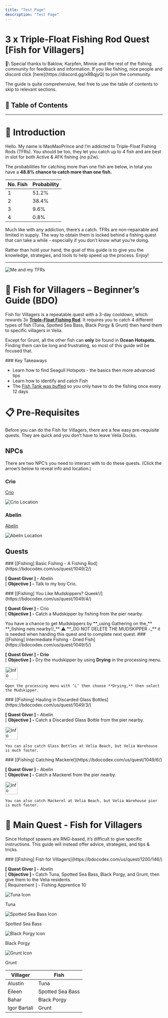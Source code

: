 ```yaml
---
title: "Test Page"
description: "Test Page"
---
```


# 3 x Triple-Float Fishing Rod Quest [Fish for Villagers]

<Note>
  🎣\
  Special thanks to Baklow, Karpfen, Minnie and the rest of the fishing community for feedback and information.
</Note>

<Info>
  If you like fishing, nice people and discord click [here](https://discord.gg/xRBqjyQ) to join the community.
</Info>

The guide is quite comprehensive, feel free to use the table of contents to skip to relevant sections.

## 📘 Table of Contents

---

# 📝 Introduction

Hello. My name is MaoMaoPrince and I’m addicted to Triple-Float Fishing Rods (TFRs). You should be too, they let you catch up to 4 fish and are best in slot for both Active & AFK fishing (no p2w).

The probabilities for catching more than one fish are below, in total you have a **48.8% chance to catch more than one fish.**

| **No. Fish** | **Probability** |
| ------------ | --------------- |
| 1            | 51.2%           |
| 2            | 38.4%           |
| 3            | 9.6%            |
| 4            | 0.8%            |

Much like with any addiction, there’s a catch. TFRs are non-repairable and limited in supply. The way to obtain them is locked behind a fishing quest that can take a while - especially if you don’t know what you’re doing.

Rather than hold your hand, the goal of this guide is to give you the knowledge, strategies, and tools to help speed up the process.  Enjoy\!

---

![Me and my TFRs](/images/meandmytfrs.gif)

# 🎣 Fish for Villagers – Beginner’s Guide (BDO)

Fish for Villagers is a repeatable quest with a 3-day cooldown, which rewards 3x [**Triple-Float Fishing Rod**](https://bdocodex.com/us/item/16153/). It requires you to catch 4 different types of fish (Tuna, Spotted Sea Bass, Black Porgy & Grunt) then hand them to specific villagers in Velia.

Except for Grunt, all the other fish can **only** be found in **Ocean Hotspots.** Finding them can be long and frustrating, so most of this guide will be focused that.

<Tip>
  ### Key Takeaways

  - Learn how to find Seagull Hotspots - the basics then more advanced tips
  - Learn how to identify and catch Fish
  - The [Fish Tank was buffed](https://www.notion.so/3-x-Triple-Float-Fishing-Rod-Quest-Fish-for-Villagers-1da3d23375b68042bd49d06535abbebf?pvs=21) so you only have to do the fishing once every 12 days
</Tip>

# 📋 Pre-Requisites

Before you can do the Fish for Villagers, there are a few easy pre-requisite quests. They are quick and you don’t have to leave Velia Docks.

## NPCs

There are two NPC’s you need to interact with to do these quests. (Click the arrow’s below to reveal info and location.)

### Crio

[Crio](https://bdocodex.com/us/npc/40012/)

![Crio Location](/images/crio_location.png)

### Abelin

[Abelin](https://bdocodex.com/us/npc/40022/1/)

![Abelin Location](/images/abelin_location.png)

## Quests

<Info>
  ### [[Fishing] Basic Fishing - A Fishing Rod](https://bdocodex.com/us/quest/1049/2/)

  **[ Quest Giver ] -** Abelin\
  [ **Objective ] -** Talk to my boy Crio.
</Info>

<Info>
  ### [[Fishing] You Like Mudskippers? Queek\!](https://bdocodex.com/us/quest/1049/4/)

  **[ Quest Giver ] -** Crio\
  [ **Objective ] -** Catch a Mudskipper by fishing from the pier nearby.

  <Info>
    You have a chance to get Mudskippers by **_using Gathering on the_** **_fishing nets nearby\!_**
  </Info>
  <Warning>
    ⚠️ **_DO NOT DELETE THE MUDSKIPPER -_** it is needed when handing this quest and to complete next quest.
  </Warning>
</Info>

<Info>
  ### [[Fishing] Intermediate Fishing - Dried Fish](https://bdocodex.com/us/quest/1049/5/)

  **[ Quest Giver ] - Crio**\
  [ **Objective ] -** Dry the mudskipper by using **Drying** in the processing menu.

  <Info>
    <img
      src="/images/info_icon.png"
      alt="Info Icon"
      width="40px"
    />

    Open the processing menu with ‘L’ then choose **Drying,** then select the Mudskipper.
  </Info>
</Info>

<Info>
  ### [[Fishing] Hauling in Discarded Glass Bottles](https://bdocodex.com/us/quest/1049/3/)

  **[ Quest Giver ] -** Abelin\
  [ **Objective ] -** Catch a Discarded Glass Bottle from the pier nearby.

  <Info>
    <img
      src="/images/info_icon.png"
      alt="Info Icon"
      width="40px"
    />

    You can also catch Glass Bottles at Velia Beach, but Velia Warehouse is much faster.
  </Info>
</Info>

<Info>
  ### [[Fishing] Catching Mackerel](https://bdocodex.com/us/quest/1049/6/)

  **[ Quest Giver ] -** Abelin\
  [ **Objective ] -** Catch a Mackerel from the pier nearby.

  <Info>
    <img
      src="/images/info_icon.png"
      alt="Info Icon"
      width="40px"
    />

    You can also catch Mackerel at Velia Beach, but Velia Warehouse pier is much faster.
  </Info>
</Info>

# 🎯 Main Quest - Fish for Villagers

Since Hotspot spawns are RNG-based, it’s difficult to give specific instructions. This guide will instead offer advice, strategies, and tips & tricks.

<Info>
  ### [[Fishing] Fish for Villagers](https://bdocodex.com/us/quest/1200/146/)

  **[ Quest Giver ] -** Abelin\
  [ **Objective ] -** Catch Tuna, Spotted Sea Bass, Black Porgy, and Grunt, then give them to the Velia residents.\
  [ Requirement ] - Fishing Apprentice 10

  ![Tuna Icon](/images/tuna_8202.webp)

  Tuna

  ![Spotted Sea Bass Icon](/images/spotted_sea_bass_8341.webp)

  Spotted Sea Bass

  ![Black Porgy Icon](/images/black_porgy_8339.webp)

  Black Porgy

  ![Grunt Icon](/images/grunt_8261.webp)

  Grunt

  | Villager     | Fish             |
  | ------------ | ---------------- |
  | Alustin      | Tuna             |
  | Eileen       | Spotted Sea Bass |
  | Bahar        | Black Porgy      |
  | Igor Bartali | Grunt            |
</Info>